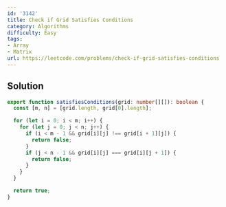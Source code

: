 ```yaml
---
id: '3142'
title: Check if Grid Satisfies Conditions
category: Algorithms
difficulty: Easy
tags:
- Array
- Matrix
url: https://leetcode.com/problems/check-if-grid-satisfies-conditions
---
```


## Solution

```typescript filename="solution.ts" copy
export function satisfiesConditions(grid: number[][]): boolean {
  const [m, n] = [grid.length, grid[0].length];

  for (let i = 0; i < m; i++) {
    for (let j = 0; j < n; j++) {
      if (i < m - 1 && grid[i][j] !== grid[i + 1][j]) {
        return false;
      }
      if (j < n - 1 && grid[i][j] === grid[i][j + 1]) {
        return false;
      }
    }
  }

  return true;
}
```

